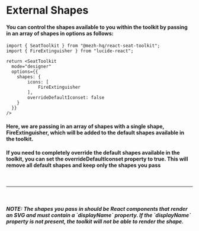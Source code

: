 
<Meta title="External Shapes" />

<h1>External Shapes</h1>

<h4>You can control the shapes available to you within the toolkit by passing in an array of shapes in options as follows:</h4>

```tsx
import { SeatToolkit } from "@mezh-hq/react-seat-toolkit";
import { FireExtinguisher } from "lucide-react";

return <SeatToolkit 
  mode="designer"
  options={{
    shapes: {
        icons: [
            FireExtinguisher
        ],
        overrideDefaultIconset: false
    }
  }}
/>
```

<h4>Here, we are passing in an array of shapes with a single shape, FireExtinguisher, which will be added to the default shapes available in the toolkit.</h4>

<h4>If you need to completely override the default shapes available in the toolkit, you can set the overrideDefaultIconset property to true. This will remove all default shapes and keep only the shapes you pass </h4>

<br/>

---

<br/>

<h5> NOTE: The shapes you pass in should be React components that render an SVG and must contain a `displayName` property. If the `displayName` property is not present, the toolkit will not be able to render the shape. </h5>
